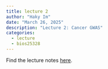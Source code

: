 ```yaml
---
title: lecture 2
author: "Haky Im"
date: "March 26, 2025"
description: "Lecture 2: Cancer GWAS"
categories:
  - lecture
  - bios25328
---
```





Find the lecture notes [here](https://www.icloud.com/keynote/0a3OAeoWVYXFqv4fowd5q8U1Q#L2-Cancer-GWAS).